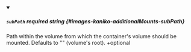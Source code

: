 
<details className="config-field" data-expandable="false" open>
<summary>

##### `subPath` <span class="config-field-required" data-required="false">required</span> <span class="config-field-type">string</span> <span class="config-field-default"></span> <span class="config-field-enum"></span> {#images-kaniko-additionalMounts-subPath}

Path within the volume from which the container's volume should be mounted.
Defaults to "" (volume's root).
+optional

</summary>



</details>
